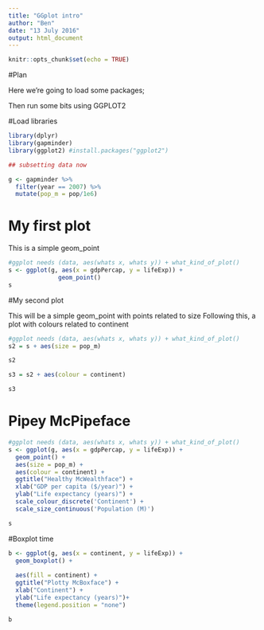 ```yaml
---
title: "GGplot intro"
author: "Ben"
date: "13 July 2016"
output: html_document
---
```


```r
knitr::opts_chunk$set(echo = TRUE)

```
#Plan

Here we're going to load some packages;

Then run some bits using GGPLOT2


#Load libraries
```r
library(dplyr)
library(gapminder)
library(ggplot2) #install.packages("ggplot2")

## subsetting data now

g <- gapminder %>% 
  filter(year == 2007) %>% 
  mutate(pop_m = pop/1e6)

```

# My first plot

This is a simple geom_point
```r

#ggplot needs (data, aes(whats x, whats y)) + what_kind_of_plot()
s <- ggplot(g, aes(x = gdpPercap, y = lifeExp)) +
              geom_point()
s

```

#My second plot

This will be a simple geom_point with points related to size
Following this, a plot with colours related to continent

```r

#ggplot needs (data, aes(whats x, whats y)) + what_kind_of_plot()
s2 = s + aes(size = pop_m)

s2

s3 = s2 + aes(colour = continent)

s3

```

# Pipey McPipeface

```r

#ggplot needs (data, aes(whats x, whats y)) + what_kind_of_plot()
s <- ggplot(g, aes(x = gdpPercap, y = lifeExp)) +
  geom_point() +
  aes(size = pop_m) +
  aes(colour = continent) +
  ggtitle("Healthy McWealthface") + 
  xlab("GDP per capita ($/year)") +
  ylab("Life expectancy (years)") +
  scale_colour_discrete('Continent') +
  scale_size_continuous('Population (M)') 

s  
```

#Boxplot time

```r

b <- ggplot(g, aes(x = continent, y = lifeExp)) +
  geom_boxplot() +
  
  aes(fill = continent) +
  ggtitle("Plotty McBoxface") + 
  xlab("Continent") +
  ylab("Life expectancy (years)")+
  theme(legend.position = "none")

b
```